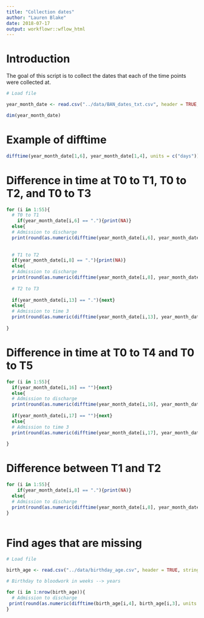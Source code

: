 ```yaml
---
title: "Collection dates"
author: "Lauren Blake"
date: 2018-07-17
output: workflowr::wflow_html
---
```





# Introduction

The goal of this script is to collect the dates that each of the time points were collected at. 

```r
# Load file

year_month_date <- read.csv("../data/BAN_dates_txt.csv", header = TRUE, stringsAsFactors = FALSE)

dim(year_month_date)
```

# Example of difftime

```r
difftime(year_month_date[1,6], year_month_date[1,4], units = c("days"))
```

# Difference in time at T0 to T1, T0 to T2, and T0 to T3

```r
for (i in 1:55){
  # T0 to T1
    if(year_month_date[i,6] == "."){print(NA)}
  else{
  # Admission to discharge
  print(round(as.numeric(difftime(year_month_date[i,6], year_month_date[i,4], units = c("days")))), digits = 0)}
  
  
  # T1 to T2
  if(year_month_date[i,8] == "."){print(NA)}
  else{
  # Admission to discharge
  print(round(as.numeric(difftime(year_month_date[i,8], year_month_date[i,4], units = c("days")))), digits = 0)}
  
  # T2 to T3 
  
  if(year_month_date[i,13] == "."){next}
  else{
  # Admission to time 3
  print(round(as.numeric(difftime(year_month_date[i,13], year_month_date[i,4], units = c("days")))))}
  
}
```

# Difference in time at T0 to T4 and T0 to T5

```r
for (i in 1:55){
  if(year_month_date[i,16] == ""){next}
  else{
  # Admission to discharge
  print(round(as.numeric(difftime(year_month_date[i,16], year_month_date[i,4], units = c("days")))), digits = 0)}
  
  if(year_month_date[i,17] == ""){next}
  else{
  # Admission to time 3
  print(round(as.numeric(difftime(year_month_date[i,17], year_month_date[i,4], units = c("days")))))}
  
}
```

# Difference between T1 and T2

```r
for (i in 1:55){
    if(year_month_date[i,8] == "."){print(NA)}
  else{
  # Admission to discharge
  print(round(as.numeric(difftime(year_month_date[i,8], year_month_date[i,6], units = c("days")))), digits = 0)}
}
  
```

# Find ages that are missing

```r
# Load file

birth_age <- read.csv("../data/birthday_age.csv", header = TRUE, stringsAsFactors = FALSE)

# Birthday to bloodwork in weeks --> years

for (i in 1:nrow(birth_age)){
  # Admission to discharge
 print(round(as.numeric(difftime(birth_age[i,4], birth_age[i,3], units = c("weeks")), digits = 0))/52.1429)
}
```


